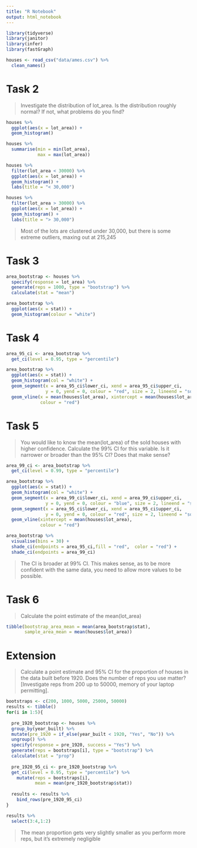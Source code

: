 ```yaml
---
title: "R Notebook"
output: html_notebook
---
```


```r
library(tidyverse)
library(janitor)
library(infer)
library(fastGraph)

houses <- read_csv("data/ames.csv") %>% 
  clean_names()
```

# Task 2

>Investigate the distribution of lot_area. Is the distribution roughly normal? If not, what problems do you find?

```r
houses %>% 
  ggplot(aes(x = lot_area)) +
  geom_histogram()

houses %>% 
  summarise(min = min(lot_area),
            max = max(lot_area))

houses %>% 
  filter(lot_area < 30000) %>% 
  ggplot(aes(x = lot_area)) +
  geom_histogram() +
  labs(title = "< 30,000")

houses %>% 
  filter(lot_area > 30000) %>% 
  ggplot(aes(x = lot_area)) +
  geom_histogram() +
  labs(title = "> 30,000")
```

> Most of the lots are clustered under 30,000, but there is some extreme outliers, maxing out at 215,245

# Task 3

```r
area_bootstrap <- houses %>% 
  specify(response = lot_area) %>% 
  generate(reps = 1000, type = "bootstrap") %>% 
  calculate(stat = "mean")

area_bootstrap %>% 
  ggplot(aes(x = stat)) +
  geom_histogram(colour = "white")
```

# Task 4

```r
area_95_ci <- area_bootstrap %>% 
  get_ci(level = 0.95, type = "percentile")

area_bootstrap %>% 
  ggplot(aes(x = stat)) +
  geom_histogram(col = "white") +
  geom_segment(x = area_95_ci$lower_ci, xend = area_95_ci$upper_ci,
               y = 0, yend = 0, colour = "red", size = 2, lineend = "square") +
  geom_vline(x = mean(houses$lot_area), xintercept = mean(houses$lot_area),
             colour = "red") 
```

# Task 5
>You would like to know the mean(lot_area) of the sold houses with higher confidence. Calculate the 99% CI for this variable. Is it narrower or broader than the 95% CI? Does that make sense?

```r
area_99_ci <- area_bootstrap %>% 
  get_ci(level = 0.99, type = "percentile")

area_bootstrap %>% 
  ggplot(aes(x = stat)) +
  geom_histogram(col = "white") +
  geom_segment(x = area_99_ci$lower_ci, xend = area_99_ci$upper_ci,
               y = 0, yend = 0, colour = "blue", size = 2, lineend = "square") +
  geom_segment(x = area_95_ci$lower_ci, xend = area_95_ci$upper_ci,
               y = 0, yend = 0, colour = "red", size = 2, lineend = "square") +
  geom_vline(xintercept = mean(houses$lot_area),
             colour = "red") 

area_bootstrap %>% 
  visualise(bins = 30) +
  shade_ci(endpoints = area_95_ci,fill = "red",  color = "red") +
  shade_ci(endpoints = area_99_ci)
```

>The CI is broader at 99% CI. This makes sense, as to be more confident with the same data, you need to allow more values to be possible.

# Task 6
> Calculate the point estimate of the mean(lot_area)

```r
tibble(bootstrap_area_mean = mean(area_bootstrap$stat),
       sample_area_mean = mean(houses$lot_area))
```

# Extension

>Calculate a point estimate and 95% CI for the proportion of houses in the data built before 1920. Does the number of reps you use matter? [Investigate reps from 200 up to 50000, memory of your laptop permitting].

```r
bootstraps <- c(200, 1000, 5000, 25000, 50000)
results <- tibble()
for(i in 1:5){
  
  pre_1920_bootstrap <- houses %>% 
  group_by(year_built) %>%  
  mutate(pre_1920 = if_else(year_built < 1920, "Yes", "No")) %>% 
  ungroup() %>% 
  specify(response = pre_1920, success = "Yes") %>% 
  generate(reps = bootstraps[i], type = "bootstrap") %>% 
  calculate(stat = "prop")
  
  pre_1920_95_ci <- pre_1920_bootstrap %>% 
  get_ci(level = 0.95, type = "percentile") %>% 
    mutate(reps = bootstraps[i],
           mean = mean(pre_1920_bootstrap$stat))
  
  results <- results %>% 
    bind_rows(pre_1920_95_ci)
}

results %>% 
  select(3:4,1:2)
```

> The mean proportion gets very slightly smaller as you perform more reps, but it's extremely negligible


